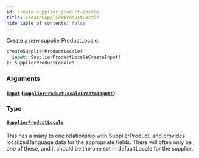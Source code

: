 ```yaml
---
id: create-supplier-product-locale
title: createSupplierProductLocale
hide_table_of_contents: false
---
```



Create a new supplierProductLocale.

```graphql
createSupplierProductLocale(
  input: SupplierProductLocaleCreateInput!
): SupplierProductLocale!
```


### Arguments

#### [`input`](#) ([`SupplierProductLocaleCreateInput!`](/developers/supplier-apis/supply-api/graphql/reference/inputs/supplier-product-locale-create-input))




### Type

#### [`SupplierProductLocale`](/developers/supplier-apis/supply-api/graphql/reference/objects/supplier-product-locale)

This has a many to one relationship with SupplierProduct, and provides localized language data for the appropriate fields.
There will often only be one of these, and it should be the one set in defaultLocale for the supplier.




